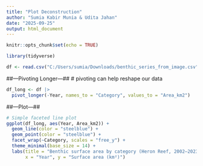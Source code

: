 ```yaml
---
title: "Plot Deconstruction"
author: "Sumia Kabir Munia & Udita Jahan"
date: "2025-09-25"
output: html_document
---
```


```r
knitr::opts_chunk$set(echo = TRUE)
```

```r
library(tidyverse)

df <- read.csv("C:/Users/sumia/Downloads/benthic_series_from_image.csv")
```


##---Pivoting Longer---##
# pivoting can help reshape our data
```r
df_long <- df |>
  pivot_longer(-Year, names_to = "Category", values_to = "Area_km2")
```


##---Plot---##
```r
# Simple faceted line plot
ggplot(df_long, aes(Year, Area_km2)) +
  geom_line(color = "steelblue") +
  geom_point(color = "steelblue") +
  facet_wrap(~Category, scales = "free_y") +
  theme_minimal(base_size = 14) +
  labs(title = "Benthic surface area by category (Heron Reef, 2002–2023)",
       x = "Year", y = "Surface area (km²)")

```


